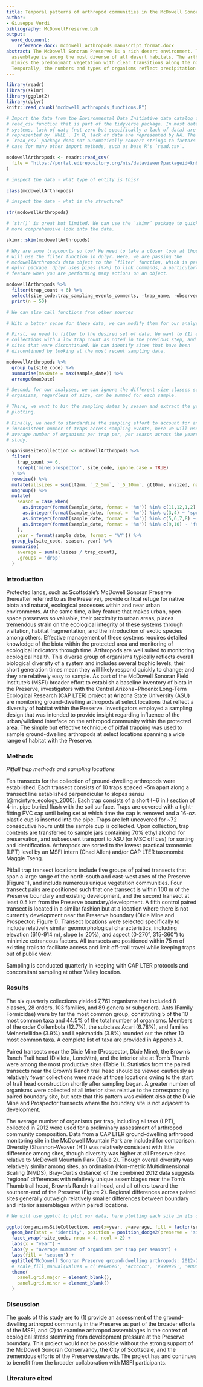 ```yaml
---
title: Temporal patterns of arthropod communities in the McDowell Sonoran Preserve
author: 
- Giuseppe Verdi
bibliography: McDowellPreserve.bib
output:
  word_document: 
    reference_docx: mcdowell_arthropods_manuscript_format.docx
abstract: The McDowell Sonoran Preserve is a rich desert environment. The arthropod
  assemblage is among the most diverse of all desert habitats. The arthropod assemblage
  mimics the predominant vegetation with clear transitions along the north-south axis.
  Temporally, the numbers and types of organisms reflect precipitation patterns.
---
```



```r
library(readr)
library(skimr)
library(ggplot2)
library(dplyr)
knitr::read_chunk("mcdowell_arthropods_functions.R")
```


```r

# Import the data from the Environmental Data Initiative data catalog using the
# read_csv function that is part of the tidyverse package. In most database
# systems, lack of data (not zero but specifically a lack of data) are
# represented by `NULL`. In R, lack of data are represented by NA. The
# `read_csv` package does not automatically convert strings to factors as is the
# case for many other import methods, such as base R's `read.csv`.

mcdowellArthropods <- readr::read_csv(
  file = 'https://portal.edirepository.org/nis/dataviewer?packageid=knb-lter-cap.643.2&entityid=4bc08a24e06acfe761553cf8360b983d'
)
```


```r
# inspect the data - what type of entity is this?

class(mcdowellArthropods)
```


```r
# inspect the data - what is the structure?

str(mcdowellArthropods)
```


```r

# `str()` is great but limited. We can use the `skimr` package to quickly get a
# more comprehensive look into the data.

skimr::skim(mcdowellArthropods)
```


```r

# Why are some trapcounts so low? We need to take a closer look at those. We
# will use the filter function in dplyr. Here, we are passing the
# mcdowellArthropods data object to the `filter` function, which is part of the
# dplyr package. dplyr uses pipes (%>%) to link commands, a particularly nice
# feature when you are performing many actions on an object.

mcdowellArthropods %>% 
  filter(trap_count < 6) %>%
  select(site_code:trap_sampling_events_comments, -trap_name, -observer) %>%
  print(n = 50)
```

```r
# We can also call functions from other sources
```

```r

# With a better sense for these data, we can modify them for our analyses.

# First, we need to filter to the desired set of data. We want to (1) exclude
# collections with a low trap count as noted in the previous step, and (2) omit
# sites that were discontinued. We can identify sites that have been
# discontinued by looking at the most recent sampling date.

mcdowellArthropods %>% 
  group_by(site_code) %>%
  summarise(maxDate = max(sample_date)) %>% 
  arrange(maxDate)
```


```r

# Second, for our analyses, we can ignore the different size classes so all
# organisms, regardless of size, can be summed for each sample.

# Third, we want to bin the sampling dates by season and extract the year for
# plotting.

# Finally, we need to standardize the sampling effort to account for an
# inconsistent number of traps across sampling events, here we will use the
# average number of organisms per trap per, per season across the years of
# study.

organismsSiteCollection <- mcdowellArthropods %>% 
  filter(
    trap_count >= 6,
    !grepl('mine|prospector', site_code, ignore.case = TRUE)
  ) %>%
  rowwise() %>% 
  mutate(allsizes = sum(lt2mm, `_2_5mm`, `_5_10mm`, gt10mm, unsized, na.rm = T)) %>% 
  ungroup() %>%
  mutate(
    season = case_when(
      as.integer(format(sample_date, format = '%m')) %in% c(11,12,1,2) ~ 'winter',
      as.integer(format(sample_date, format = '%m')) %in% c(3,4) ~ 'spring',
      as.integer(format(sample_date, format = '%m')) %in% c(5,6,7,8) ~ 'summer',
      as.integer(format(sample_date, format = '%m')) %in% c(9,10) ~ 'fall'
    ),
    year = format(sample_date, format = '%Y')) %>%
  group_by(site_code, season, year) %>%
  summarise(
    average = sum(allsizes / trap_count),
    .groups = 'drop'
  )
```

### Introduction

Protected lands, such as Scottsdale’s McDowell Sonoran Preserve (hereafter referred to as the Preserve), provide critical refuge for native biota and natural, ecological processes within and near urban environments.  At the same time, a key feature that makes urban, open-space preserves so valuable, their proximity to urban areas, places tremendous strain on the ecological integrity of these systems through visitation, habitat fragmentation, and the introduction of exotic species among others.  Effective management of these systems requires detailed knowledge of the biota within the protected area and monitoring of ecological indicators through time. Arthropods are  well suited to monitoring ecological health. This diverse group of organisms typically reflects overall biological diversity of a system and includes several trophic levels; their short generation times mean they will likely respond quickly to change; and they are relatively easy to sample. As part of the McDowell Sonoran Field Institute's (MSFI) broader effort to establish a baseline inventory of biota in the Preserve, investigators with the Central Arizona−Phoenix Long-Term Ecological Research (CAP LTER) project at Arizona State University (ASU) are monitoring ground-dwelling arthropods at select locations that reflect a diversity of habitat within the Preserve. Investigators employed a sampling design that was intended to provide insight regarding influence of the urban/wildland interface on the arthropod community within the protected area. The simple but effective technique of pitfall trapping was used to sample ground-dwelling arthropods at select locations spanning a wide range of habitat with the Preserve.


### Methods
 
*Pitfall trap methods and sampling locations*

Ten transects for the collection of ground-dwelling arthropods were established.  Each transect consists of 10 traps spaced ~5m apart along a transect line established perpendicular to slopes sensu [@mcintyre_ecology_2000]. Each trap consists of a short (~6 in.) section of 4-in. pipe buried flush with the soil surface. Traps are covered with a tight-fitting PVC cap until being set at which time the cap is removed and a 16-oz. plastic cup is inserted into the pipe. Traps are left uncovered for ~72 consecutive hours until the sample cup is collected. Upon collection, trap contents are transferred to sample jars containing 70% ethyl alcohol for preservation, and subsequent transport to ASU (or MSC offices) for sorting and identification. Arthropods are sorted to the lowest practical taxonomic (LPT) level  by an MSFI intern (Chad Allen) and/or CAP LTER taxonomist Maggie Tseng.

Pitfall trap transect locations include five groups of paired transects that span a large range of the north-south and east-west axes of the Preserve (Figure 1), and include numerous unique vegetation communities. Four transect pairs are positioned such that one transect is within 100 m of the Preserve boundary and existing development, and the second transect at least 0.5 km from the Preserve boundary/development. A fifth control paired transect is located in a similar fashion but at a location where there is not currently development near the Preserve boundary (Dixie Mine and Prospector; Figure 1). Transect locations were selected specifically to include relatively similar geomorphological characteristics, including elevation (610-914 m), slope (≤ 20%), and aspect (0-270°, 315-360°) to minimize extraneous factors. All transects are positioned within 75 m of existing trails to facilitate access and limit off-trail travel while keeping traps out of public view.

Sampling is conducted quarterly in keeping with CAP LTER protocols and concomitant sampling at other Valley location.

### Results

The six quarterly collections yielded 7,761 organisms that included 8 classes, 28 orders, 103 families, and 89 genera or subgenera. Ants (Family Formicidae) were by far the most common group, constituting 5 of the 10 most common taxa and 44.5% of the total number of organisms. Members of the order Collembola (12.7%), the subclass Acari (6.78%), and families Meinertellidae (3.9%) and Lepismatida (3.8%) rounded out the other 10 most common taxa. A complete list of taxa are provided in Appendix A. 

Paired transects near the Dixie Mine (Prospector, Dixie Mine), the Brown's Ranch Trail head (Dixileta, LoneMtn), and the interior site at Tom's Thumb were among the most productive sites (Table 1). Statistics from the paired transects near the Brown's Ranch trail head should be viewed cautiously as relatively fewer collections were made at those locations owing to the start of trail head construction shortly after sampling began. A greater number of organisms were collected at all interior sites relative to the corresponding paired boundary site, but note that this pattern was evident also at the Dixie Mine and Prospector transects where the boundary site is not adjacent to development.

The average number of organisms per trap, including all taxa (LPT), collected in 2012 were used for a preliminary assessment of arthropod community composition. Data from a CAP LTER ground-dwelling arthropod monitoring site in the McDowell Mountain Park are included for comparison. Diversity (Shannon-Weaver (H')) was relatively consistent with little difference among sites, though diversity was higher at all Preserve sites relative to McDowell Mountain Park (Table 2). Though overall diversity was relatively similar among sites, an ordination (Non-metric Multidimensional Scaling (NMDS), Bray-Curtis distance) of the combined 2012 data suggests 'regional' differences with relatively unique assemblages near the Tom's Thumb trail head, Brown's Ranch trail head, and all others toward the southern-end of the Preserve (Figure 2). Regional differences across paired sites generally outweigh relatively smaller differences between boundary and interior assemblages within paired locations. 

```r

# We will use ggplot to plot our data, here plotting each site in its own panel 

ggplot(organismsSiteCollection, aes(x=year, y=average, fill = factor(season))) + 
  geom_bar(stat = 'identity', position = position_dodge2(preserve = 'single')) + 
  facet_wrap(~site_code, nrow = 4, ncol = 2) +
  labs(x = "year") +
  labs(y = "average number of organisms per trap per season") +
  labs(fill = 'season') +
  ggtitle("McDowell Sonoran Preserve ground-dwelling arthropods: 2012-2019") +
  # scale_fill_manual(values = c('#e6e6e6', '#cccccc', '#999999', '#000080')) +
  theme(
    panel.grid.major = element_blank(),
    panel.grid.minor = element_blank()
  )
```

### Discussion

The goals of this study are to (1) provide an assessment of the ground-dwelling arthropod community in the Preserve as part of the broader efforts of the MSFI, and (2) to examine arthropod assemblages in the context of ecological stress stemming from development pressure at the Preserve boundary. This project would not be possible without the strong support of the McDowell Sonoran Conservancy, the City of Scottsdale, and the tremendous efforts of the Preserve stewards. The project has and continues to benefit from the broader collaboration with MSFI participants.


### Literature cited
